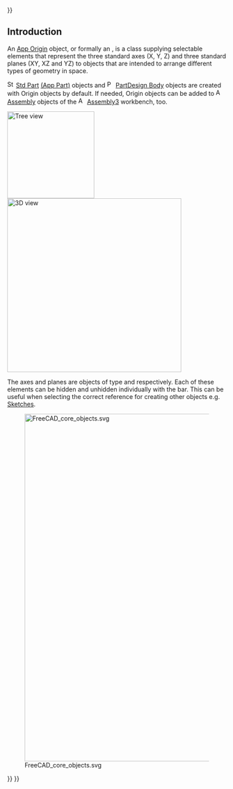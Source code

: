{{UnfinishedDocu{{#translation:}}}}
<languages/>

== Introduction ==

An [[App_OriginGroupExtension|App Origin]] object, or formally an {{incode|App::OriginGroupExtension}}, is a class supplying selectable elements that represent the three standard axes (X, Y, Z) and three standard planes (XY, XZ and YZ) to objects that are intended to arrange different types of geometry in space.

[[Image:Std_Part.svg|16px]] [[Std_Part|Std Part]] [[App_Part|(App Part)]] objects and 
[[Image:PartDesign_Body.svg|16px]] [[PartDesign_Body|PartDesign Body]] objects are created with Origin objects by default. If needed, Origin objects can be added to [[Image:Assembly_Assembly_Tree.svg|16px]] [[Assembly3_CreateAssembly|Assembly]] objects of the [[Image:Assembly3_workbench_icon.svg|16px]] [[Assembly3_Workbench|Assembly3]] workbench, too.

[[Image:App_OriginGroupExtension_example.png|200px|Tree view]] [[Image:App_OriginGroupExtension-02.png|400px|3D view]]
{{Caption|Left: The [[Tree_view|tree view]] showing three objects that use Origin objects. Right: Representation of the Origin elements in the [[3D_view|3D view]].}}

The axes and planes are objects of type {{incode|App::Line}} and {{incode|App::Plane}} respectively. Each of these elements can be hidden and unhidden individually with the {{KEY|Space}} bar. This can be useful when selecting the correct reference for creating other objects e.g. [[Sketch|Sketches]].

[[Image:FreeCAD_core_objects.svg|800px]]

{{Caption|Simplified diagram of the relationships between the core objects in the program. Two of them have an Origin object to control the placement of the objects grouped under them.}}


{{Document_objects_navi{{#translation:}}}}
{{Userdocnavi{{#translation:}}}}